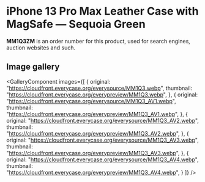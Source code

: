 
# iPhone 13 Pro Max Leather Case with MagSafe — Sequoia Green

<Callout type='info' emoji='👉🏻'>**MM1Q3ZM** is an order number for this product, used for search engines, auction websites and such.</Callout>

## Image gallery

<GalleryComponent
    images={[
      {
        original: "https://cloudfront.everycase.org/everysource/MM1Q3.webp",
        thumbnail: "https://cloudfront.everycase.org/everypreview/MM1Q3.webp",
      },
      {
        original: "https://cloudfront.everycase.org/everysource/MM1Q3_AV1.webp",
        thumbnail: "https://cloudfront.everycase.org/everypreview/MM1Q3_AV1.webp",
      },
      {
        original: "https://cloudfront.everycase.org/everysource/MM1Q3_AV2.webp",
        thumbnail: "https://cloudfront.everycase.org/everypreview/MM1Q3_AV2.webp",
      },
      {
        original: "https://cloudfront.everycase.org/everysource/MM1Q3_AV3.webp",
        thumbnail: "https://cloudfront.everycase.org/everypreview/MM1Q3_AV3.webp",
      },
      {
        original: "https://cloudfront.everycase.org/everysource/MM1Q3_AV4.webp",
        thumbnail: "https://cloudfront.everycase.org/everypreview/MM1Q3_AV4.webp",
      }
    ]}
  />
